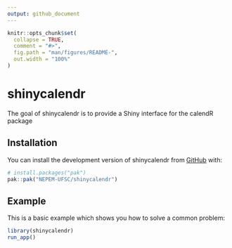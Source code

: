 ```yaml
---
output: github_document
---
```


<!-- README.md is generated from README.Rmd. Please edit that file -->

```r
knitr::opts_chunk$set(
  collapse = TRUE,
  comment = "#>",
  fig.path = "man/figures/README-",
  out.width = "100%"
)
```

# shinycalendr


The goal of shinycalendr is to provide a Shiny interface for the calendR package

## Installation

You can install the development version of shinycalendr from [GitHub](https://github.com/) with:

``` r
# install.packages("pak")
pak::pak("NEPEM-UFSC/shinycalendr")
```

## Example

This is a basic example which shows you how to solve a common problem:

```r
library(shinycalendr)
run_app()
```
